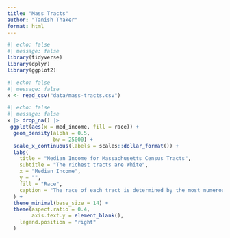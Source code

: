 ```yaml
---
title: "Mass Tracts"
author: "Tanish Thaker"
format: html
---
```


```r
#| echo: false
#| message: false
library(tidyverse)
library(dplyr)
library(ggplot2)
```

```r
#| echo: false
#| message: false
x <- read_csv("data/mass-tracts.csv")
```

```r
#| echo: false
#| message: false
x |> drop_na() |>
 ggplot(aes(x = med_income, fill = race)) +
  geom_density(alpha = 0.5,
               bw = 25000) +
  scale_x_continuous(labels = scales::dollar_format()) +
  labs(
    title = "Median Income for Massachusetts Census Tracts",
    subtitle = "The richest tracts are White",
    x = "Median Income",
    y = "",
    fill = "Race",
    caption = "The race of each tract is determined by the most numerous racial group present in that tract.\n Data from the American Community Survey 2022."
  ) +
  theme_minimal(base_size = 14) +
  theme(aspect.ratio = 0.4,
        axis.text.y = element_blank(),
    legend.position = "right"
  )
```

